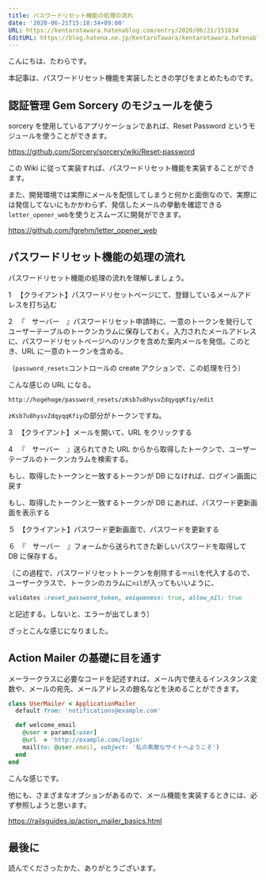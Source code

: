 ```yaml
---
title: パスワードリセット機能の処理の流れ
date: '2020-06-21T15:18:34+09:00'
URL: https://kentarotawara.hatenablog.com/entry/2020/06/21/151834
EditURL: https://blog.hatena.ne.jp/KentaroTawara/kentarotawara.hatenablog.com/atom/entry/26006613587945888
---
```


こんにちは、たわらです。

本記事は、パスワードリセット機能を実装したときの学びをまとめたものです。

## 認証管理 Gem Sorcery のモジュールを使う

sorcery を使用しているアプリケーションであれば、Reset Password というモジュールを使うことができます。

https://github.com/Sorcery/sorcery/wiki/Reset-password

この Wiki に従って実装すれば、パスワードリセット機能を実装することができます。

また、開発環境では実際にメールを配信してしまうと何かと面倒なので、実際には発信してないにもかかわらず、発信したメールの挙動を確認できる`letter_opener_web`を使うとスムーズに開発ができます。

https://github.com/fgrehm/letter_opener_web

## パスワードリセット機能の処理の流れ

パスワードリセット機能の処理の流れを理解しましょう。

1 　【クライアント】パスワードリセットページにて、登録しているメールアドレスを打ち込む

2 　『　サーバー　』パスワードリセット申請時に、一意のトークンを発行してユーザーテーブルのトークンカラムに保存しておく。入力されたメールアドレスに、パスワードリセットページへのリンクを含めた案内メールを発信。このとき、URL に一意のトークンを含める。

（`password_resets`コントロールの create アクションで、この処理を行う）

こんな感じの URL になる。

`http://hogehoge/password_resets/zKsb7u8hysvZdqyqqKfiy/edit`

`zKsb7u8hysvZdqyqqKfiy`の部分がトークンですね。

3 　【クライアント】メールを開いて、URL をクリックする

4 　『　サーバー　』送られてきた URL からから取得したトークンで、ユーザーテーブルのトークンカラムを検索する。

もし、取得したトークンと一致するトークンが DB になければ、ログイン画面に戻す

もし、取得したトークンと一致するトークンが DB にあれば、パスワード更新画面を表示する

５　【クライアント】パスワード更新画面で、パスワードを更新する

６　『　サーバー　』フォームから送られてきた新しいパスワードを取得して DB に保存する。

（この過程で、パスワードリセットトークンを削除する＝`nil`を代入するので、ユーザークラスで、トークンのカラムに`nil`が入ってもいいように、

```ruby
validates :reset_password_token, uniqueness: true, allow_nil: true
```

と記述する。しないと、エラーが出てしまう）

ざっとこんな感じになりました。

## Action Mailer の基礎に目を通す

メーラークラスに必要なコードを記述すれば、メール内で使えるインスタンス変数や、メールの宛先、メールアドレスの題名などを決めることができます。

```ruby
class UserMailer < ApplicationMailer
  default from: 'notifications@example.com'

  def welcome_email
    @user = params[:user]
    @url  = 'http://example.com/login'
    mail(to: @user.email, subject: '私の素敵なサイトへようこそ')
  end
end
```

こんな感じです。

他にも、さまざまなオプションがあるので、メール機能を実装するときには、必ず参照しようと思います。

https://railsguides.jp/action_mailer_basics.html

## 最後に

読んでくださったかた、ありがとうございます。
